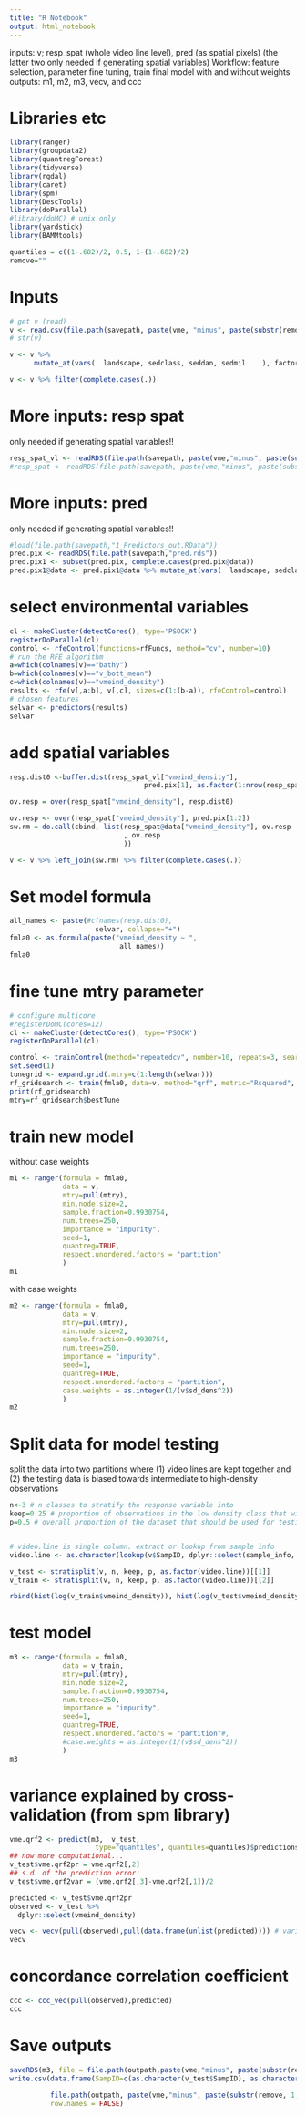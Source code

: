 ```yaml
---
title: "R Notebook"
output: html_notebook
---
```


inputs: v; resp_spat (whole video line level), pred (as spatial pixels) (the latter two only needed if generating spatial variables)
Workflow: feature selection, parameter fine tuning, train final model with and without weights
outputs: m1, m2, m3, vecv, and ccc

# Libraries etc
```r
library(ranger)
library(groupdata2)
library(quantregForest)
library(tidyverse)
library(rgdal)
library(caret)
library(spm)
library(DescTools)
library(doParallel)
#library(doMC) # unix only
library(yardstick)
library(BAMMtools)

quantiles = c((1-.682)/2, 0.5, 1-(1-.682)/2)
remove=""
```

# Inputs
```r
# get v (read)
v <- read.csv(file.path(savepath, paste(vme, "minus", paste(substr(remove, 1,7), collapse=", "), "v.csv", collapse=" ")))
# str(v)

v <- v %>% 
      mutate_at(vars(  landscape, sedclass, seddan, sedmil    ), factor)

v <- v %>% filter(complete.cases(.))
```

# More inputs: resp spat
only needed if generating spatial variables!!
```r
resp_spat_vl <- readRDS(file.path(savepath, paste(vme,"minus", paste(substr(remove, 1,7), collapse=", "),"resp_Spat_vl.rds")))
#resp_spat <- readRDS(file.path(savepath, paste(vme,"minus", paste(substr(remove, 1,7), collapse=", "), "resp_spat.rds")))
```

# More inputs: pred
only needed if generating spatial variables!!
```r
#load(file.path(savepath,"1_Predictors_out.RData"))
pred.pix <- readRDS(file.path(savepath,"pred.rds"))
pred.pix1 <- subset(pred.pix, complete.cases(pred.pix@data))
pred.pix1@data <- pred.pix1@data %>% mutate_at(vars(  landscape, sedclass, seddan, sedmil    ), factor)
```

# select environmental variables
```r
cl <- makeCluster(detectCores(), type='PSOCK')
registerDoParallel(cl)
control <- rfeControl(functions=rfFuncs, method="cv", number=10)
# run the RFE algorithm
a=which(colnames(v)=="bathy")
b=which(colnames(v)=="v_bott_mean")
c=which(colnames(v)=="vmeind_density")
results <- rfe(v[,a:b], v[,c], sizes=c(1:(b-a)), rfeControl=control)
# chosen features
selvar <- predictors(results)
selvar
```

# add spatial variables
```r
resp.dist0 <-buffer.dist(resp_spat_vl["vmeind_density"], 
                                 pred.pix[1], as.factor(1:nrow(resp_spat_vl))) 

ov.resp = over(resp_spat["vmeind_density"], resp.dist0)

ov.resp <- over(resp_spat["vmeind_density"], pred.pix[1:2])
sw.rm = do.call(cbind, list(resp_spat@data["vmeind_density"], ov.resp
                            , ov.resp
                            ))

v <- v %>% left_join(sw.rm) %>% filter(complete.cases(.))
```

# Set model formula
```r
all_names <- paste(#c(names(resp.dist0),
                     selvar, collapse="+")
fmla0 <- as.formula(paste("vmeind_density ~ ", 
                           all_names))
fmla0
```

# fine tune mtry parameter
```r
# configure multicore
#registerDoMC(cores=12)
cl <- makeCluster(detectCores(), type='PSOCK')
registerDoParallel(cl)

control <- trainControl(method="repeatedcv", number=10, repeats=3, search="grid")
set.seed(1)
tunegrid <- expand.grid(.mtry=c(1:length(selvar)))
rf_gridsearch <- train(fmla0, data=v, method="qrf", metric="Rsquared", tuneGrid=tunegrid, trControl=control)
print(rf_gridsearch)
mtry=rf_gridsearch$bestTune
```

# train new model
without case weights
```r
m1 <- ranger(formula = fmla0,
             data = v,
             mtry=pull(mtry), 
             min.node.size=2,
             sample.fraction=0.9930754, 
             num.trees=250,
             importance = "impurity",
             seed=1,
             quantreg=TRUE,
             respect.unordered.factors = "partition"
             )
m1
```

with case weights
```r
m2 <- ranger(formula = fmla0,
             data = v,
             mtry=pull(mtry), 
             min.node.size=2,
             sample.fraction=0.9930754, 
             num.trees=250,
             importance = "impurity",
             seed=1,
             quantreg=TRUE,
             respect.unordered.factors = "partition",
             case.weights = as.integer(1/(v$sd_dens^2))
             )
m2
```

# Split data for model testing
split the data into two partitions where (1) video lines are kept together and (2) the testing data is biased towards intermediate to high-density observations
```r
n<-3 # n classes to stratify the response variable into
keep=0.25 # proportion of observations in the low density class that will be treated normally
p=0.5 # overall proportion of the dataset that should be used for testing the model


# video.line is single column. extract or lookup from sample info
video.line <- as.character(lookup(v$SampID, dplyr::select(sample_info, section, video.line), sample_info$video.line))

v_test <- stratisplit(v, n, keep, p, as.factor(video.line))[[1]]
v_train <- stratisplit(v, n, keep, p, as.factor(video.line))[[2]]

rbind(hist(log(v_train$vmeind_density)), hist(log(v_test$vmeind_density)))

```

# test model
```r
m3 <- ranger(formula = fmla0,
             data = v_train,
             mtry=pull(mtry), 
             min.node.size=2,
             sample.fraction=0.9930754, 
             num.trees=250,
             importance = "impurity",
             seed=1,
             quantreg=TRUE,
             respect.unordered.factors = "partition"#,
             #case.weights = as.integer(1/(v$sd_dens^2))
             )
m3
```

# variance explained by cross-validation (from spm library)
```r
vme.qrf2 <- predict(m3,  v_test, 
                     type="quantiles", quantiles=quantiles)$predictions
## now more computational...
v_test$vme.qrf2pr = vme.qrf2[,2]
## s.d. of the prediction error:
v_test$vme.qrf2var = (vme.qrf2[,3]-vme.qrf2[,1])/2

predicted <- v_test$vme.qrf2pr
observed <- v_test %>%
  dplyr::select(vmeind_density)

vecv <- vecv(pull(observed),pull(data.frame(unlist(predicted)))) # variance explained by cross-validation, conservative estimate to report
vecv
```

# concordance correlation coefficient
```r
ccc <- ccc_vec(pull(observed),predicted)
ccc
```
# Save outputs
```r

saveRDS(m3, file = file.path(outpath,paste(vme,"minus", paste(substr(remove, 1,7), collapse=", "), "model.rda" )))
write.csv(data.frame(SampID=c(as.character(v_test$SampID), as.character(v_train$SampID)), set=c(rep("test",length(v_test$SampID)),
                                                                                                rep("train", length(v_train$SampID)))),
          file.path(outpath, paste(vme,"minus", paste(substr(remove, 1,7), collapse=", "), "data split.csv")),
          row.names = FALSE)
```

